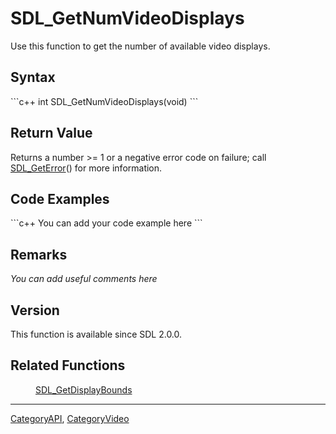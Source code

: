 <!-- pragma section-numbers off -->
<!-- pragma disable-camelcase -->

= SDL_GetNumVideoDisplays =
Use this function to get the number of available video displays.


== Syntax ==
```c++
int SDL_GetNumVideoDisplays(void)
```

== Return Value ==
Returns a number >= 1 or a negative error code on failure; call [[SDL_GetError]]() for more information.

== Code Examples ==
```c++
You can add your code example here
```

== Remarks ==
''You can add useful comments here''

== Version ==
This function is available since SDL 2.0.0.

== Related Functions ==
:[[SDL_GetDisplayBounds]]

----
[[CategoryAPI]], [[CategoryVideo]]
